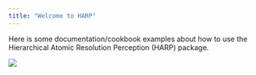 ```yaml
---
title: "Welcome to HARP"
---
```


Here is some documentation/cookbook examples about how to use the Hierarchical Atomic Resolution Perception (HARP) package.


![](images/HARP_logo.png){fig-alt="The profile is inspired by a (upsidedown?) harp"}
